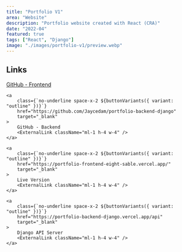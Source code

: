 ```yaml
---
title: "Portfolio V1"
area: "Website"
description: "Portfolio website created with React (CRA)"
date: "2022-04"
featured: true
tags: ["React", "Django"]
image: "./images/portfolio-v1/preview.webp"
---
```



## Links

<div class="flex gap-4 flex-wrap">
    <a
        class={`no-underline space-x-2 ${buttonVariants({ variant: "outline" })}`}
        href="https://github.com/Jaycedam/portfolio-frontend"
        target="_blank"
    >
        GitHub - Frontend
        <ExternalLink className="ml-1 h-4 w-4" />
    </a>

    <a
        class={`no-underline space-x-2 ${buttonVariants({ variant: "outline" })}`}
        href="https://github.com/Jaycedam/portfolio-backend-django"
        target="_blank"
    >
        GitHub - Backend
        <ExternalLink className="ml-1 h-4 w-4" />
    </a>

    <a
        class={`no-underline space-x-2 ${buttonVariants({ variant: "outline" })}`}
        href="https://portfolio-frontend-eight-sable.vercel.app/"
        target="_blank"
    >
        Live Version
        <ExternalLink className="ml-1 h-4 w-4" />
    </a>

    <a
        class={`no-underline space-x-2 ${buttonVariants({ variant: "outline" })}`}
        href="https://portfolio-backend-django.vercel.app/api"
        target="_blank"
    >
        Django API Server
        <ExternalLink className="ml-1 h-4 w-4" />
    </a>

</div>
